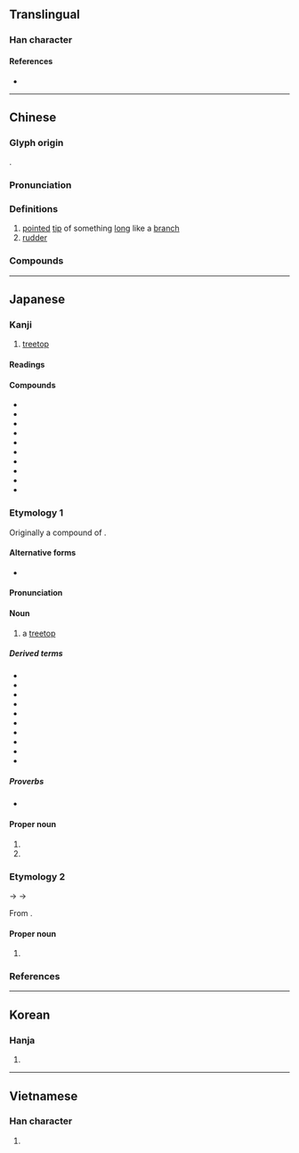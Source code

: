 {{character info/new}}
==Translingual==

===Han character===
{{Han char|rn=75|rad=木|as=07|sn=11|four=49927|canj=DFB|ids=⿰木肖}}

====References====
* {{Han ref|kx=0530.050|dkj=14866|dj=0918.040|hdz=21213.010|uh=68A2|ud=26786|bh=B1E9|bd=45545}}

----

==Chinese==
{{zh-forms}}

===Glyph origin===
{{Han etym}}
{{Han compound|木|肖|ls=psc|c1=s|c2=p|t1=tree}}.

===Pronunciation===
{{zh-pron
|m=shāo,shào,xiāo
|c=saau1
|mn=sau/siau
|mn_note=sau - literary; siau - vernacular
|mc=y
|oc=y
|ma=Zh-shao.ogg
|cat=n
}}

===Definitions===
{{zh-hanzi}}

# [[point]]ed [[tip]] of something [[long]] like a [[branch]]
# [[rudder]]

===Compounds===
{{zh-der|樹梢|下梢|上梢|三梢末尾|報梢|喜上眉梢|下梢頭|末尾三梢|掂梢折本|沒下梢|梢公:shāogōng|末梢神經|梢人|梢間|沒梢幹|林梢|撈梢|神經末梢|眼梢|眉梢|梢雲|盯梢|梢棒|把梢的|末梢|末梢頭|梢頭|梢梢|枷梢|枝梢|謊徹梢虛|豆蔻梢頭|翻梢|頭梢自領|船梢|頭梢|腳梢天}}

----

==Japanese==

===Kanji===
{{ja-kanji|grade=|rs=木07}}

# [[treetop]]

====Readings====
{{ja-readings
|goon=しょう<せう
|kanon=そう<さう
|kun=こずえ-<こずゑ-
|nanori=あずさ<あづさ, すえ<すゑ, たか
}}

====Compounds====
{{der-top3|Compounds}}
* {{ja-r|梢頭|しょうとう}}
* {{ja-r|花梢|かしょう}}
* {{ja-r|枯梢|こしょう}}
* {{ja-r|黄梢|こうしょう}}
* {{ja-r|樹梢|じゅしょう}}
* {{ja-r|梅%梢|ばい%しょう}}
* {{ja-r|末梢|まっしょう}}
* {{ja-r|木%梢|もく%しょう}}
* {{ja-r|林梢|りんしょう}}
* {{ja-r|梢%付き 塔婆|うれ%つき とうば}}
{{der-bottom}}

===Etymology 1===
{{ja-kanjitab|yomi=k|こずえ}}

Originally a compound of {{com|ja|sort=こすえ|木|tr1=ko|t1=[[tree]]|pos1=combining form|末|tr2=sue|t2=[[tip]], [[end]]}}.

{{rendaku2|sort=こすえ|sue|zue}}

====Alternative forms====
* {{ja-l|杪}}

====Pronunciation====
{{ja-pron|y=k|こずえ|acc=0|acc_ref=DJR}}

====Noun====
{{ja-noun|こずえ|hhira=こずゑ}}

# a [[treetop]]
#: {{syn|ja|木末|tr=konure}}

=====Derived terms=====
{{der-top3}}
* {{ja-r|梢%子|^こずえ%こ}}
* {{ja-r|梢の秋|こずえ の あき}}
* {{ja-r|梢の嵐|こずえ の あらし}}
* {{ja-r|梢の雲|こずえ の くも}}
* {{ja-r|梢の空|こずえ の そら}}
* {{ja-r|梢の床|こずえ の とこ}}
* {{ja-r|梢の夏|こずえ の なつ}}
* {{ja-r|梢の春|こずえ の はる}}
* {{ja-r|梢の雪|こずえ の ゆき}}
* {{ja-r|雲の梢|くも の こずえ}}
{{der-bottom}}

=====Proverbs=====
* {{ja-r|花は折りたし梢は高し|はな は おりたし こずえ は たかし}}

====Proper noun====
{{ja-pos|proper|こずえ|hhira=こずゑ}}

# {{given name|female|lang=ja|A=a|nodot=1|sort=こすえ}}
# {{surname|lang=ja|A=a|nodot=1|sort=こすえ}}

===Etymology 2===
{{ja-kanjitab|yomi=goon|しょう}}
{{IPAchar|/seu/}} → {{IPAchar|/ɕeu/}} → {{IPAchar|/ɕoː/}}

From {{bor|ja|ltc|sort=しよう|-}} {{ltc-l|梢}}.

====Proper noun====
{{ja-pos|proper|しょう|hhira=せう}}

# {{given name|female|lang=ja|A=a|nodot=1}}

===References===
<references/>

----

==Korean==

===Hanja===
{{ko-hanja|hangeul=초|eumhun=|rv=cho|mr=ch'o|y=cho}}

# {{defn|lang=ko|sort=木07}}

----

==Vietnamese==

===Han character===
{{vi-hantu|[[sao]]|rs=木07}}

# {{defn|lang=vi|sort=木07}}